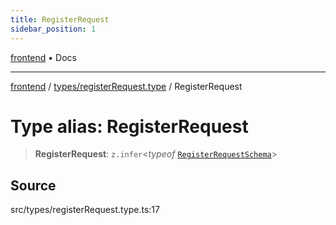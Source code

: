 ```yaml
---
title: RegisterRequest
sidebar_position: 1
---
```


[frontend](../../..) • Docs

***

[frontend](../../..) / [types/registerRequest.type](..) / RegisterRequest

# Type alias: RegisterRequest

> **RegisterRequest**: `z.infer`\<*typeof* [`RegisterRequestSchema`](../variables/RegisterRequestSchema)\>

## Source

src/types/registerRequest.type.ts:17
